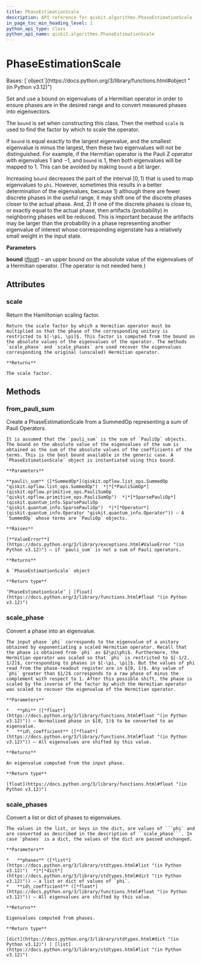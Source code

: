 ```yaml
---
title: PhaseEstimationScale
description: API reference for qiskit.algorithms.PhaseEstimationScale
in_page_toc_min_heading_level: 1
python_api_type: class
python_api_name: qiskit.algorithms.PhaseEstimationScale
---
```


# PhaseEstimationScale

<Class id="qiskit.algorithms.PhaseEstimationScale" isDedicatedPage={true} github="https://github.com/qiskit/qiskit/tree/stable/0.45/qiskit/algorithms/phase_estimators/phase_estimation_scale.py" signature="qiskit.algorithms.PhaseEstimationScale(bound)">
  Bases: [`object`](https://docs.python.org/3/library/functions.html#object "(in Python v3.12)")

  Set and use a bound on eigenvalues of a Hermitian operator in order to ensure phases are in the desired range and to convert measured phases into eigenvectors.

  The `bound` is set when constructing this class. Then the method `scale` is used to find the factor by which to scale the operator.

  If `bound` is equal exactly to the largest eigenvalue, and the smallest eigenvalue is minus the largest, then these two eigenvalues will not be distinguished. For example, if the Hermitian operator is the Pauli Z operator with eigenvalues $1$ and $-1$, and `bound` is $1$, then both eigenvalues will be mapped to $1$. This can be avoided by making `bound` a bit larger.

  Increasing `bound` decreases the part of the interval $[0, 1)$ that is used to map eigenvalues to `phi`. However, sometimes this results in a better determination of the eigenvalues, because 1) although there are fewer discrete phases in the useful range, it may shift one of the discrete phases closer to the actual phase. And, 2) If one of the discrete phases is close to, or exactly equal to the actual phase, then artifacts (probability) in neighboring phases will be reduced. This is important because the artifacts may be larger than the probability in a phase representing another eigenvalue of interest whose corresponding eigenstate has a relatively small weight in the input state.

  **Parameters**

  **bound** ([*float*](https://docs.python.org/3/library/functions.html#float "(in Python v3.12)")) – an upper bound on the absolute value of the eigenvalues of a Hermitian operator. (The operator is not needed here.)

  ## Attributes

  ### scale

  <Attribute id="qiskit.algorithms.PhaseEstimationScale.scale" name="scale">
    Return the Hamiltonian scaling factor.

    Return the scale factor by which a Hermitian operator must be multiplied so that the phase of the corresponding unitary is restricted to $[-\pi, \pi]$. This factor is computed from the bound on the absolute values of the eigenvalues of the operator. The methods `scale_phase` and `scale_phases` are used recover the eigenvalues corresponding the original (unscaled) Hermitian operator.

    **Returns**

    The scale factor.
  </Attribute>

  ## Methods

  ### from\_pauli\_sum

  <Function id="qiskit.algorithms.PhaseEstimationScale.from_pauli_sum" name="from_pauli_sum" signature="classmethod from_pauli_sum(pauli_sum)">
    Create a PhaseEstimationScale from a SummedOp representing a sum of Pauli Operators.

    It is assumed that the `pauli_sum` is the sum of `PauliOp` objects. The bound on the absolute value of the eigenvalues of the sum is obtained as the sum of the absolute values of the coefficients of the terms. This is the best bound available in the generic case. A `PhaseEstimationScale` object is instantiated using this bound.

    **Parameters**

    **pauli\_sum** ([*SummedOp*](qiskit.opflow.list_ops.SummedOp "qiskit.opflow.list_ops.SummedOp")  *|*[*PauliSumOp*](qiskit.opflow.primitive_ops.PauliSumOp "qiskit.opflow.primitive_ops.PauliSumOp")  *|*[*SparsePauliOp*](qiskit.quantum_info.SparsePauliOp "qiskit.quantum_info.SparsePauliOp")  *|*[*Operator*](qiskit.quantum_info.Operator "qiskit.quantum_info.Operator")) – A `SummedOp` whose terms are `PauliOp` objects.

    **Raises**

    [**ValueError**](https://docs.python.org/3/library/exceptions.html#ValueError "(in Python v3.12)") – if `pauli_sum` is not a sum of Pauli operators.

    **Returns**

    A `PhaseEstimationScale` object

    **Return type**

    ‘PhaseEstimationScale’ | [float](https://docs.python.org/3/library/functions.html#float "(in Python v3.12)")
  </Function>

  ### scale\_phase

  <Function id="qiskit.algorithms.PhaseEstimationScale.scale_phase" name="scale_phase" signature="scale_phase(phi, id_coefficient=0.0)">
    Convert a phase into an eigenvalue.

    The input phase `phi` corresponds to the eigenvalue of a unitary obtained by exponentiating a scaled Hermitian operator. Recall that the phase is obtained from `phi` as $2\pi\phi$. Furthermore, the Hermitian operator was scaled so that `phi` is restricted to $[-1/2, 1/2]$, corresponding to phases in $[-\pi, \pi]$. But the values of phi read from the phase-readout register are in $[0, 1)$. Any value of `phi` greater than $1/2$ corresponds to a raw phase of minus the complement with respect to 1. After this possible shift, the phase is scaled by the inverse of the factor by which the Hermitian operator was scaled to recover the eigenvalue of the Hermitian operator.

    **Parameters**

    *   **phi** ([*float*](https://docs.python.org/3/library/functions.html#float "(in Python v3.12)")) – Normalized phase in $[0, 1)$ to be converted to an eigenvalue.
    *   **id\_coefficient** ([*float*](https://docs.python.org/3/library/functions.html#float "(in Python v3.12)")) – All eigenvalues are shifted by this value.

    **Returns**

    An eigenvalue computed from the input phase.

    **Return type**

    [float](https://docs.python.org/3/library/functions.html#float "(in Python v3.12)")
  </Function>

  ### scale\_phases

  <Function id="qiskit.algorithms.PhaseEstimationScale.scale_phases" name="scale_phases" signature="scale_phases(phases, id_coefficient=0.0)">
    Convert a list or dict of phases to eigenvalues.

    The values in the list, or keys in the dict, are values of ```phi` and are converted as described in the description of ``scale_phase```. In case `phases` is a dict, the values of the dict are passed unchanged.

    **Parameters**

    *   **phases** ([*list*](https://docs.python.org/3/library/stdtypes.html#list "(in Python v3.12)")  *|*[*dict*](https://docs.python.org/3/library/stdtypes.html#dict "(in Python v3.12)")) – a list or dict of values of `phi`.
    *   **id\_coefficient** ([*float*](https://docs.python.org/3/library/functions.html#float "(in Python v3.12)")) – All eigenvalues are shifted by this value.

    **Returns**

    Eigenvalues computed from phases.

    **Return type**

    [dict](https://docs.python.org/3/library/stdtypes.html#dict "(in Python v3.12)") | [list](https://docs.python.org/3/library/stdtypes.html#list "(in Python v3.12)")
  </Function>
</Class>

